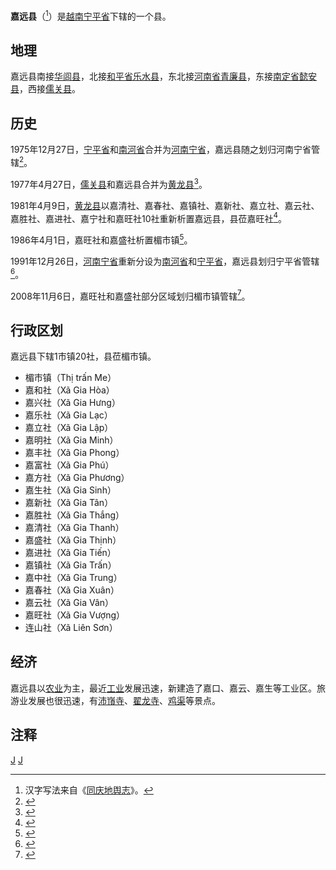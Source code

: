 {{Infobox Settlement
|name                   = 嘉远县
|settlement_type        = 县
|official_name          = 
|other_name             = 
|native_name            = {{lang|vi|Huyện Gia Viễn}}
|nickname               = 
|motto                  = 
|image_skyline          = BaiDinh Dien TamThe.JPG
|imagesize              = 
|image_caption          = [[沛嵿寺|沛嵿寺]]
|image_flag             = 
|flag_size              = 
|image_seal             = 
|seal_size              = 
|image_shield           = 
|shield_size            = 
|image_blank_emblem     = 
|blank_emblem_size      = 
|image_map              = {{Infobox mapframe|frame-width=250|zoom=10}}
|mapsize                = 
|map_caption            = 
|image_map1             = Ban do hanh chinh Ninhbinh.jpg
|mapsize1               = 
|map_caption1           = 嘉远县在宁平省的位置
|pushpin_map            = Vietnam
|pushpin_label_position = bottom
|pushpin_map_caption    = 嘉远县在越南的位置
|pushpin_map1           = 
|pushpin_label_position1= 
|pushpin_map_caption1   = 
|subdivision_type       = 国家
|subdivision_name       = {{flag|Vietnam}}
|subdivision_type1      = [[越南行政区划|省]]
|subdivision_name1      = [[宁平省|宁平省]]
|subdivision_type2      = 行政区划
|subdivision_name2      = 1市镇20社
|subdivision_type3      = 
|subdivision_name3      = 
|seat_type              = 县莅
|seat                   = {{link-vi|楣市镇|Me (thị trấn)}}
|government_type        = 
|leader_title           = 
|leader_name            = 
|leader_title1          = 
|leader_name1           = 
|established_title      = 
|established_date       = 
|area_magnitude         = 
|unit_pref              = 
|area_footnotes         = 
|area_total_km2         = 175.5
|area_land_km2          = 
|area_water_km2         = 
|area_water_percent     = 
|area_urban_km2         = 
|area_metro_km2         = 
|population_as_of       = 2008年
|population_footnotes   = 
|population_note        = 
|population_total       = 119284
|population_density_km2 = auto
|population_metro             = 
|population_density_metro_km2 = 
|population_urban             = 
|population_density_urban_km2 = 
|timezone               = [[越南标准时间|越南标准时间]]
|utc_offset             = +7
|elevation_footnotes    = 
|elevation_m            = 
|coor_type              = 
|coordinates            = 
|postal_code_type       = 
|postal_code            = 
|area_code              = 
|website                = [https://giavien.ninhbinh.gov.vn/ 嘉远县电子信息门户网站]
|footnotes              = 
}}
'''嘉远县'''（{{vie|v='''Huyện Gia Viễn'''|hn=縣嘉遠}}<ref>汉字写法来自《[[同庆地舆志|同庆地舆志]]》。</ref>）是[[越南|越南]][[宁平省|宁平省]]下辖的一个县。

==地理==
嘉远县南接[[华闾县|华闾县]]，北接[[和平省|和平省]][[乐水县|乐水县]]，东北接[[河南省_(越南)|河南省]][[青廉县|青廉县]]，东接[[南定省|南定省]][[懿安县|懿安县]]，西接[[儒关县|儒关县]]。

==历史==
1975年12月27日，[[宁平省|宁平省]]和[[南河省|南河省]]合并为[[河南宁省|河南宁省]]，嘉远县随之划归河南宁省管辖<ref>{{Cite web |url=https://thuvienphapluat.vn/van-ban/Bo-may-hanh-chinh/Nghi-quyet-hop-nhat-mot-so-tinh/42732/noi-dung.aspx |title=Nghị quyết về việc hợp nhất một số tỉnh do Quốc hội ban hành |accessdate=2020-03-10 |archive-date=2017-09-03 |archive-url=https://web.archive.org/web/20170903080346/https://thuvienphapluat.vn/van-ban/Bo-may-hanh-chinh/Nghi-quyet-hop-nhat-mot-so-tinh/42732/noi-dung.aspx |dead-url=no }}</ref>。

1977年4月27日，[[儒关县|儒关县]]和嘉远县合并为[[黄龙县_(越南)|黄龙县]]<ref>{{Cite web |url=https://thuvienphapluat.vn/van-ban/Bo-may-hanh-chinh/Quyet-dinh-125-CP-hop-nhat-dieu-chinh-dia-gioi-huyen-thi-xa-thuoc-tinh-Ha-Nam-Ninh/57677/noi-dung.aspx |title=Quyết định 125-CP năm 1977 về việc hợp nhất và điều chỉnh địa giới một số huyện, thị xã thuộc tỉnh Hà Nam Ninh do Hội đồng Chính phủ ban hành |accessdate=2020-03-10 |archive-date=2017-09-19 |archive-url=https://web.archive.org/web/20170919052336/https://thuvienphapluat.vn/van-ban/Bo-may-hanh-chinh/Quyet-dinh-125-CP-hop-nhat-dieu-chinh-dia-gioi-huyen-thi-xa-thuoc-tinh-Ha-Nam-Ninh/57677/noi-dung.aspx |dead-url=no }}</ref>。

1981年4月9日，[[黄龙县_(越南)|黄龙县]]以嘉清社、嘉春社、嘉镇社、嘉新社、嘉立社、嘉云社、嘉胜社、嘉进社、嘉宁社和嘉旺社10社重新析置嘉远县，县莅嘉旺社<ref>{{Cite web |url=https://thuvienphapluat.vn/van-ban/Bo-may-hanh-chinh/Quyet-dinh-151-C-don-vi-hanh-chinh-cap-huyen-thi-xa-thuoc-tinh-Ha-Nam-Ninh-43061.aspx |title=Quyết định 151-CP năm 1981 về đơn vị hành chính cấp huyện và thị xã thuộc tỉnh Hà Nam Ninh do Hội đồng Chính phủ ban hành |accessdate=2020-03-10 |archive-date=2017-09-18 |archive-url=https://web.archive.org/web/20170918202116/https://thuvienphapluat.vn/van-ban/Bo-may-hanh-chinh/Quyet-dinh-151-C-don-vi-hanh-chinh-cap-huyen-thi-xa-thuoc-tinh-Ha-Nam-Ninh-43061.aspx |dead-url=no }}</ref>。

1986年4月1日，嘉旺社和嘉盛社析置楣市镇<ref>{{Cite web |url=https://thuvienphapluat.vn/van-ban/Bo-may-hanh-chinh/Quyet-dinh-34-HDBT-dieu-chinh-dia-gioi-hanh-chinh-xa-thi-tran-tinh-Ha-Nam-Ninh/37062/noi-dung.aspx |title=Quyết định 34-HĐBT năm 1986 về việc điều chỉnh địa giới hành chính một số xã, thị trấn thuộc tỉnh Hà Nam Ninh do Hội đồng bộ trưởng ban hành |accessdate=2020-03-10 |archive-date=2020-10-30 |archive-url=https://web.archive.org/web/20201030120206/https://thuvienphapluat.vn/van-ban/Bo-may-hanh-chinh/Quyet-dinh-34-HDBT-dieu-chinh-dia-gioi-hanh-chinh-xa-thi-tran-tinh-Ha-Nam-Ninh/37062/noi-dung.aspx |dead-url=no }}</ref>。

1991年12月26日，[[河南宁省|河南宁省]]重新分设为[[南河省|南河省]]和[[宁平省|宁平省]]，嘉远县划归宁平省管辖<ref>{{Cite web |url=https://thuvienphapluat.vn/van-ban/Bo-may-hanh-chinh/Nghi-quyet-phan-vach-lai-dia-gioi-hanh-chinh-tinh-42812.aspx |title=Nghị quyết về việc phân vạch lại địa giới hành chính một số tỉnh do Quốc hội ban hành |accessdate=2020-03-11 |archive-date=2017-09-02 |archive-url=https://web.archive.org/web/20170902013110/https://thuvienphapluat.vn/van-ban/Bo-may-hanh-chinh/Nghi-quyet-phan-vach-lai-dia-gioi-hanh-chinh-tinh-42812.aspx |dead-url=no }}</ref>。

2008年11月6日，嘉旺社和嘉盛社部分区域划归楣市镇管辖<ref>{{Cite web |url=https://thuvienphapluat.vn/van-ban/Bo-may-hanh-chinh/Nghi-dinh-06-ND-CP-dieu-chinh-dia-gioi-hanh-chinh-xa-de-mo-rong-thi-tran-Nho-Quan-thuoc-huyen-Nho-Quan-thi-tran-Me-thuoc-huyen-Gia-Vien-tinh-Ninh-Binh-81631.aspx |title=Nghị định 06/NĐ-CP về việc điều chỉnh địa giới hành chính xã để mở rộng thị trấn Nho Quan thuộc huyện Nho Quan và thị trấn Me thuộc huyện Gia Viễn, tỉnh Ninh Bình |accessdate=2020-03-10 |archive-date=2020-04-01 |archive-url=https://web.archive.org/web/20200401123529/https://thuvienphapluat.vn/van-ban/Bo-may-hanh-chinh/Nghi-dinh-06-ND-CP-dieu-chinh-dia-gioi-hanh-chinh-xa-de-mo-rong-thi-tran-Nho-Quan-thuoc-huyen-Nho-Quan-thi-tran-Me-thuoc-huyen-Gia-Vien-tinh-Ninh-Binh-81631.aspx |dead-url=no }}</ref>。

==行政区划==
嘉远县下辖1市镇20社，县莅楣市镇。
*楣市镇（Thị trấn Me）
*嘉和社（Xã Gia Hòa）
*嘉兴社（Xã Gia Hưng）
*嘉乐社（Xã Gia Lạc）
*嘉立社（Xã Gia Lập）
*嘉明社（Xã Gia Minh）
*嘉丰社（Xã Gia Phong）
*嘉富社（Xã Gia Phú）
*嘉方社（Xã Gia Phương）
*嘉生社（Xã Gia Sinh）
*嘉新社（Xã Gia Tân）
*嘉胜社（Xã Gia Thắng）
*嘉清社（Xã Gia Thanh）
*嘉盛社（Xã Gia Thịnh）
*嘉进社（Xã Gia Tiến）
*嘉镇社（Xã Gia Trấn）
*嘉中社（Xã Gia Trung）
*嘉春社（Xã Gia Xuân）
*嘉云社（Xã Gia Vân）
*嘉旺社（Xã Gia Vượng）
*连山社（Xã Liên Sơn）

==经济==
嘉远县以[[农业|农业]]为主，最近[[工业|工业]]发展迅速，新建造了嘉口、嘉云、嘉生等工业区。旅游业发展也很迅速，有[[沛嵿寺|沛嵿寺]]、[[翟龙寺|翟龙寺]]、[[鸡渠|鸡渠]]等景点。

==注释==
{{reflist|2}}                                                                                                                

{{宁平省行政区划}}
{{越南红河三角洲之县市镇区域划分}}

[[Category:越南县份|J]]
[[Category:宁平省|J]]